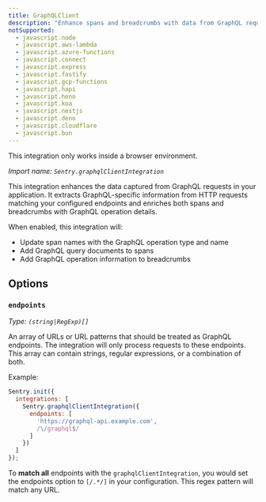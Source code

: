 ```yaml
---
title: GraphQLClient
description: "Enhance spans and breadcrumbs with data from GraphQL requests."
notSupported:
  - javascript.node
  - javascript.aws-lambda
  - javascript.azure-functions
  - javascript.connect
  - javascript.express
  - javascript.fastify
  - javascript.gcp-functions
  - javascript.hapi
  - javascript.hono
  - javascript.koa
  - javascript.nestjs
  - javascript.deno
  - javascript.cloudflare
  - javascript.bun
---
```


<Alert>

  This integration only works inside a browser environment.

</Alert>

_Import name: `Sentry.graphqlClientIntegration`_

This integration enhances the data captured from GraphQL requests in your application.
It extracts GraphQL-specific information from HTTP requests matching your configured endpoints and enriches
both spans and breadcrumbs with GraphQL operation details.

When enabled, this integration will:
- Update span names with the GraphQL operation type and name
- Add GraphQL query documents to spans
- Add GraphQL operation information to breadcrumbs

## Options

### `endpoints`

_Type: `(string|RegExp)[]`_

An array of URLs or URL patterns that should be treated as GraphQL endpoints.
The integration will only process requests to these endpoints. This array can contain strings, regular expressions, or a combination of both.

Example:
```javascript
Sentry.init({
  integrations: [
    Sentry.graphqlClientIntegration({
      endpoints: [
        'https://graphql-api.example.com',
        /\/graphql$/
      ]
    })
  ]
});
```

To **match all** endpoints with the `graphqlClientIntegration`, you would set the endpoints option to `[/.*/]` in your configuration.
This regex pattern will match any URL.

